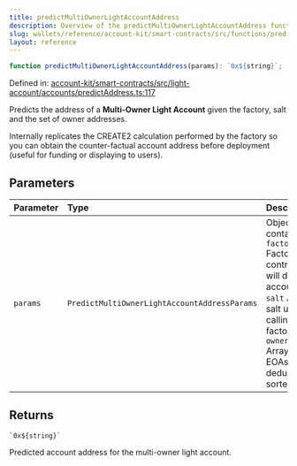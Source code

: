 ```yaml
---
title: predictMultiOwnerLightAccountAddress
description: Overview of the predictMultiOwnerLightAccountAddress function
slug: wallets/reference/account-kit/smart-contracts/src/functions/predictMultiOwnerLightAccountAddress
layout: reference
---
```


```ts
function predictMultiOwnerLightAccountAddress(params): `0x${string}`;
```

Defined in: [account-kit/smart-contracts/src/light-account/accounts/predictAddress.ts:117](https://github.com/alchemyplatform/aa-sdk/blob/49e74eee8606f480b200b4612d00d950da8a8742/account-kit/smart-contracts/src/light-account/accounts/predictAddress.ts#L117)

Predicts the address of a **Multi-Owner Light Account** given the factory, salt
and the set of owner addresses.

Internally replicates the CREATE2 calculation performed by the factory so
you can obtain the counter-factual account address before deployment (useful
for funding or displaying to users).

## Parameters

| Parameter | Type                                         | Description                                                                                                                                                                                                    |
| :-------- | :------------------------------------------- | :------------------------------------------------------------------------------------------------------------------------------------------------------------------------------------------------------------- |
| `params`  | `PredictMultiOwnerLightAccountAddressParams` | Object containing: – `factoryAddress` Factory contract that will deploy the account. – `salt` Arbitrary salt used when calling the factory. – `ownerAddresses` Array of owner EOAs (must be deduped & sorted). |

## Returns

`` `0x${string}` ``

Predicted account address for the multi-owner light account.
